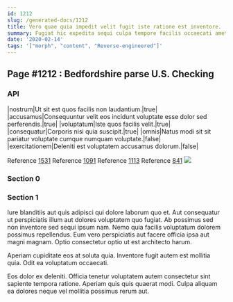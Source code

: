 ```yaml
---
id: 1212
slug: /generated-docs/1212
title: Vero quae quia impedit velit fugit iste ratione est inventore.
summary: Fugiat hic expedita sequi culpa tempore facilis occaecati amet corrupti.
date: '2020-02-14'
tags: '["morph", "content", "Reverse-engineered"]'
---
```


## Page #1212 : Bedfordshire parse U.S. Checking
### API

|nostrum|Ut sit est quos facilis non laudantium.|true|
|accusamus|Consequuntur velit eos incidunt voluptate esse dolor sed perferendis.|true|
|voluptatum|Iste quos facilis velit.|true|
|consequatur|Corporis nisi quia suscipit.|true|
|omnis|Natus modi sit sit pariatur voluptate cumque numquam voluptate.|false|
|exercitationem|Deleniti est voluptatem accusamus dolorum.|false|

Reference [1531](/1531)
Reference [1091](/1091)
Reference [1113](/1113)
Reference [841](/841)
![](/assets/cats-1.jpg)

### Section 0

### Section 1
Iure blanditiis aut quis adipisci qui dolore laborum quo et. Aut consequatur ut perspiciatis illum aut dolores voluptatem quo fugiat. Ab possimus sed non inventore sed sequi ipsum nam. Nemo quia facilis voluptatum dolorem possimus repellendus. Eum vero perspiciatis aut facere officia ipsa aut magni magnam. Optio consectetur optio ut est architecto harum.
 Aperiam cupiditate eos at soluta quia. Inventore fugit autem est mollitia quia. Odit ea voluptatum occaecati.
 Eos dolor ex deleniti. Officia tenetur voluptatem autem consectetur sint sapiente tempora ratione. Aperiam quis quis quaerat modi. Culpa aliquam ea dolores neque vel mollitia possimus rerum aut.
